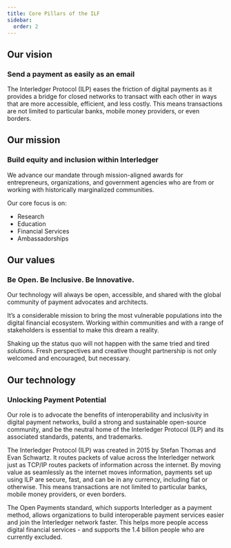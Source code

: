 ```yaml
---
title: Core Pillars of the ILF
sidebar:
  order: 2
---
```



## Our vision

### Send a payment as easily as an email

The Interledger Protocol (ILP) eases the friction of digital payments as it provides a bridge for closed networks to transact with each other in ways that are more accessible, efficient, and less costly. This means transactions are not limited to particular banks, mobile money providers, or even borders.

## Our mission

### Build equity and inclusion within Interledger

We advance our mandate through mission-aligned awards for entrepreneurs, organizations, and government agencies who are from or working with historically marginalized communities.

Our core focus is on:
- Research
- Education
- Financial Services
- Ambassadorships

## Our values

### Be Open. Be Inclusive. Be Innovative.

Our technology will always be open, accessible, and shared with the global community of payment advocates and architects.

It’s a considerable mission to bring the most vulnerable populations into the digital financial ecosystem. Working within communities and with a range of stakeholders is essential to make this dream a reality.

Shaking up the status quo will not happen with the same tried and tired solutions. Fresh perspectives and creative thought partnership is not only welcomed and encouraged, but necessary.

## Our technology

### Unlocking Payment Potential

Our role is to advocate the benefits of interoperability and inclusivity in digital payment networks, build a strong and sustainable open-source community, and be the neutral home of the Interledger Protocol (ILP) and its associated standards, patents, and trademarks.

The Interledger Protocol (ILP) was created in 2015 by Stefan Thomas and Evan Schwartz. It routes packets of value across the Interledger network just as TCP/IP routes packets of information across the internet. By moving value as seamlessly as the internet moves information, payments set up using ILP are secure, fast, and can be in any currency, including fiat or otherwise. This means transactions are not limited to particular banks, mobile money providers, or even borders.

The Open Payments standard, which supports Interledger as a payment method, allows organizations to build interoperable payment services easier and join the Interledger network faster. This helps more people access digital financial services - and supports the 1.4 billion people who are currently excluded.

<CompletionTracker postId="core-pillars-of-the-ilf" client:only="preact" />

